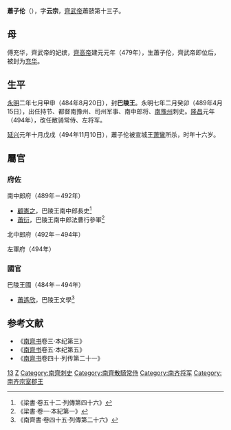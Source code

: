 {{東亞男性歷史人物
|名稱 =巴陵王
|身份 =南朝齊政治人物
|姓名 =蕭子倫
|字 =雲宗
|封爵 =巴陵郡王
|出生日期 =[[南朝齊|南朝齊]][[建元_(南齊)|建元]]元年（479年）
|出生地點 =[[揚州_(古代)|楊州]][[丹楊郡|丹楊郡]][[建康縣|建康縣]]
|婚年 =
|逝世日期 =[[南朝齊|南朝齊]][[延興_(南齊)|延興]]元年（494年）
|逝世地點 =[[揚州_(古代)|楊州]][[丹楊郡|丹楊郡]][[建康縣|建康縣]]
|諡號 =
|墓葬 =
|經歷 =
* 484年－489年<br/>巴陵王
* 489年－492年<br/>持節、都督南豫司二州諸軍事、南中郎將、[[南豫州_(劉宋)|南豫州]]刺史、巴陵王
* 492年－493年<br/>北中郎將、[[南琅邪郡|南琅邪]][[彭城郡|彭城]]二郡太守、巴陵王
* 493年－494年<br/>北中郎將、南蘭陵彭城二郡太守、巴陵王
|注釋 =
}}
'''蕭子伦'''（{{bd|479年||494年|11月10日|catIdx=X}}），字'''云宗'''，[[齊武帝|齊武帝]]蕭赜第十三子。

==母==
傅充华，齊武帝的妃嫔，[[齊高帝|齊高帝]]建元元年（479年），生蕭子伦，齊武帝即位后，被封为[[充华|充华]]。
==生平==
[[永明|永明]]二年七月甲申（484年8月20日），封'''巴陵王'''。永明七年二月癸卯（489年4月15日），出任持节、都督南豫州、司州军事、南中郎将、[[南豫州|南豫州]]刺史。[[隆昌_(南齐)|隆昌]]元年（494年），改任散骑常侍、左将军。

[[延兴_(南齐)|延兴]]元年十月戊戌（494年11月10日），蕭子伦被宣城王[[萧鸞|萧鸞]]所杀，时年十六岁。

==屬官==
===府佐===
;南中郎府（489年－492年）
*[[顧憲之|顧憲之]]，巴陵王南中郎長史<ref>《梁書·卷五十二·列傳第四十六》</ref>
*[[蕭衍|蕭衍]]，巴陵王南中郎法曹行參軍<ref>《梁書·卷一·本紀第一》</ref>

;北中郎府（492年－494年）

;左軍府（494年）

===國官===
;巴陵王國（484年－494年）
*[[蕭遙欣|蕭遙欣]]，巴陵王文學<ref>《南齊書·卷四十五·列傳第二十六》</ref>

==参考文献==
*《[[南齊书|南齊书]]卷三·本纪第三》
*《[[南齊书|南齊书]]卷五·本纪第五》
*《[[南齊书|南齊书]]卷四十·列传第二十一》
{{reflist|2}}
[[Category:齊武帝皇子|13]]
[[Category:蘭陵蕭氏|Z]]
[[Category:南齊刺史|Category:南齊刺史]]
[[Category:南齊散騎常侍|Category:南齊散騎常侍]]
[[Category:南齐将军|Category:南齐将军]]
[[Category:南齐宗室郡王|Category:南齐宗室郡王]]
